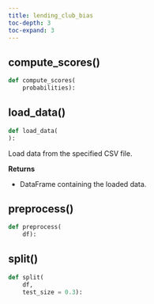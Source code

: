 ```yaml
---
title: lending_club_bias
toc-depth: 3
toc-expand: 3
---
```


## compute_scores[()]{.muted}

```python
def compute_scores(
    probabilities):
```

## load_data[()]{.muted}

```python
def load_data(
):
```

Load data from the specified CSV file.

**Returns**

- DataFrame containing the loaded data.

## preprocess[()]{.muted}

```python
def preprocess(
    df):
```

## split[()]{.muted}

```python
def split(
    df,
    test_size = 0.3):
```
